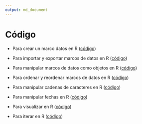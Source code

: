 ```yaml
---
output: md_document
---
```


# Código

-   Para crear un marco datos en R ([código](https://agusnieto77.github.io/Sem-HCACSo/codigo/df "data frame"))

-   Para importar y exportar marcos de datos en R ([código](https://agusnieto77.github.io/Sem-HCACSo/codigo/read_save "import export"))

-   Para manipular marcos de datos como objetos en R ([código](https://agusnieto77.github.io/Sem-HCACSo/codigo/manipular "manipular"))

-   Para ordenar y reordenar marcos de datos en R ([código](https://agusnieto77.github.io/Sem-HCACSo/codigo/ordenar "ordenar"))

-   Para manipular cadenas de caracteres en R ([código](https://agusnieto77.github.io/Sem-HCACSo/codigo/strings "strings"))

-   Para manipular fechas en R ([código](https://agusnieto77.github.io/Sem-HCACSo/codigo/fechas "fechas"))

-   Para visualizar en R ([código](https://agusnieto77.github.io/Sem-HCACSo/codigo/vis "visualización"))

-   Para iterar en R ([código](https://agusnieto77.github.io/Sem-HCACSo/codigo/iterar "iterar"))
